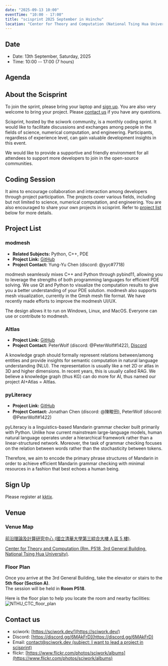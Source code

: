 ```yaml
---
date: "2025-09-13 10:00"
eventTime: "10:00 - 17:00"
title: "scisprint 2025 September in Hsinchu"
location: "Center for Theory and Computation (National Tsing Hua University)"
---
```


## Date

- Date: 13th September, Saturday, 2025
- Time: 10:00 -- 17:00 (7 hours)

## Agenda

<AgendaTable>
  <AgendaTable.Row time="10:00 - 10:30">
    <AgendaTable.Topic title="Arrival and Seating (Confirmation of registration
  information)" />
  </AgendaTable.Row>
  <AgendaTable.Row time="10:30 - 11:00">
    <AgendaTable.Topic title="Project Introduction" />
  </AgendaTable.Row>
  <AgendaTable.Row time="11:00 - 12:00">
    <AgendaTable.Topic title="Coding Session 1" />
  </AgendaTable.Row>
  <AgendaTable.Row time="12:00 - 13:30">
    <AgendaTable.Topic title="Lunch Break" />
  </AgendaTable.Row>
  <AgendaTable.Row time="13:30 - 14:30">
    <AgendaTable.Topic title="Coding Session 2" />
  </AgendaTable.Row>
  <AgendaTable.Row time="14:30 - 15:30">
    <AgendaTable.Topic title="Group Discussion" />
  </AgendaTable.Row>
  <AgendaTable.Row time="15:30 - 16:30">
    <AgendaTable.Topic title="Final Sprint" />
  </AgendaTable.Row>
  <AgendaTable.Row time="16:30 - 17:00">
    <AgendaTable.Topic title="Project Summary & Closing" />
  </AgendaTable.Row>
</AgendaTable>


## About the Scisprint

To join the sprint, please bring your laptop and [sign up](#sign-up).
You are also very welcome to bring your project. Please [contact
us](#contact-us) if you have any questions.

Scisprint, hosted by the sciwork community, is a monthly coding sprint.
It would like to facilitate discussions and exchanges among people in
the fields of science, numerical computation, and engineering.
Participants, regardless of experience level, can gain valuable
development insights in this event.

We would like to provide a supportive and friendly environment for all
attendees to support more developers to join in the open-source
communities.

## Coding Session

It aims to encourage collaboration and interaction among developers
through project participation. The projects cover various fields,
including but not limited to science, numerical computation, and
engineering. You are also encouraged to share your own projects in
scisprint. Refer to [project list](#project-list) below for more
details.

## Project List

### modmesh

- **Related Subjects:** Python, C++, PDE
- **Project Link:** [GitHub](https://github.com/solvcon/modmesh)
- **Project Contact:** Yung-Yu Chen (discord: \@yyc#7718)

modmesh seamlessly mixes C++ and Python through pybind11, allowing you
to leverage the strengths of both programming languages for efficient
PDE solving. We use Qt and Python to visualize the computation results
to give you a better understanding of your PDE solution. modmesh also
supports mesh visualization, currently in the Gmsh mesh file format. We
have recently made efforts to improve the modmesh UI/UX.

The design allows it to run on Windows, Linux, and MacOS. Everyone can
use or contribute to modmesh.

### AItlas

- **Project Link:** [GitHub](https://github.com/Droidtown/AItlas)
- **Project Contact:** PeterWolf (discord: \@PeterWolf#1422),
  [Discord](https://discord.com/invite/tYq4qUY4)

A knowledge graph should formally represent relations between/among
entities and provide insights for semantic computation in natural
language understanding (NLU). The representation is usually like a net
2D or atlas in 3D and higher dimensions. In recent years, this is
usually called RAG. We believe a knowledge graph (thus KG) can do more
for AI, thus named our project AI+Atlas = AItlas.

### pyLiteracy

- **Project Link:**
  [GitHub](https://github.com/Chenct-jonathan/pyLiteracy)
- **Project Contact:** Jonathan Chen (discord: \@陳畯田), PeterWolf
  (discord: \@PeterWolf#1422)

pyLiteracy is a linguistics-based Mandarin grammar checker built
primarily with Python. Unlike how current mainstream large-language
models, human natural language operates under a hierarchical framework
rather than a linear-structured network. Moreover, the task of grammar
checking focuses on the relation between words rather than the
stochasticity between tokens.

Therefore, we aim to encode the primary phrase structures of Mandarin in
order to achieve efficient Mandarin grammar checking with minimal
resources in a fashion that best echoes a human being.

## Sign Up

Please register at
[kktix](https://sciwork.kktix.cc/events/scisprint-202509-hsinchu).


## Venue

### Venue Map

[前沿理論及計算研究中心 (國立清華大學第三綜合大樓 A 區 5
樓)](https://goo.gl/maps/EH2wWtkLQ8qLWd669).

[Center for Theory and Computation (Rm. P518, 3rd General Building,
National Tsing Hua University)](https://goo.gl/maps/4i2K2XvJqw2J42pv5).

<Map src="https://www.google.com/maps/embed?pb=!1m18!1m12!1m3!1d28976.98152829823!2d120.96353258312313!3d24.79125198152699!2m3!1f0!2f0!3f0!3m2!1i1024!2i768!4f13.1!3m3!1m2!1s0x3468360c81cfffe3%3A0xd7d529328f01b825!2z5ZyL56uL5riF6I-v5aSn5a2456ys5LiJ57ac5ZCI5aSn5qiT!5e0!3m2!1szh-TW!2stw!4v1662888048158!5m2!1szh-TW!2stw" />

### Floor Plan

Once you arrive at the 3rd General Building, take the elevator or stairs to the **5th floor (Section A)**.  
The session will be held in **Room P518**.  

Here is the floor plan to help you locate the room and nearby facilities:
![NTHU_CTC_floor_plan](/sprint/2025/NTHU_CTC_floor_plan.jpg)


## Contact us

- sciwork: [https://sciwork.dev/](https://sciwork.dev/)
- Discord: [https://discord.gg/6MAkFrD](https://discord.gg/6MAkFrD)
- Email: [contact@sciwork.dev (subject: I want to lead a project in
  scisprint)](mailto:contact@sciwork.dev?subject=[sciwork]%20I%20want%20to%20lead%20a%20project%20in%20scisprint)
- flickr: [https://www.flickr.com/photos/sciwork/albums](https://www.flickr.com/photos/sciwork/albums)
